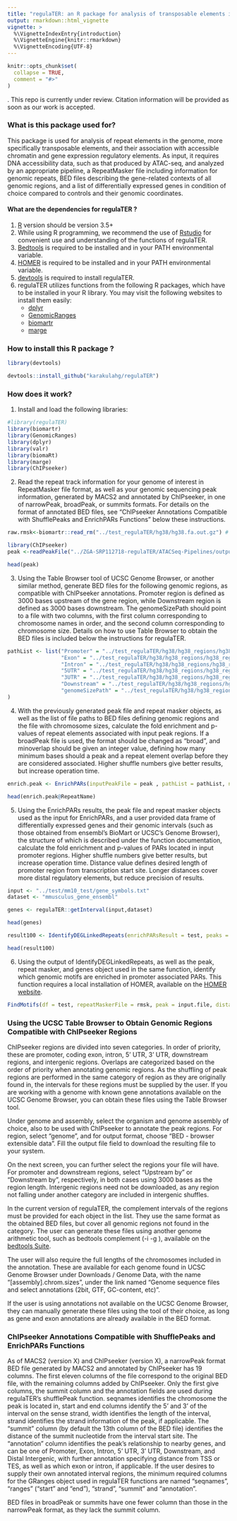 ```yaml
---
title: "regulaTER: an R package for analysis of transposable elements in accessible regions"
output: rmarkdown::html_vignette
vignette: >
  %\VignetteIndexEntry{introduction}
  %\VignetteEngine{knitr::rmarkdown}
  %\VignetteEncoding{UTF-8}
---
```


```r
knitr::opts_chunk$set(
  collapse = TRUE,
  comment = "#>"
)
```
.
This repo is currently under review. Citation information will be provided as soon as our work is accepted.

### What is this package used for? 
This package is used for analysis of repeat elements in the genome, more specifically transposable elements, and their association with accessible chromatin and gene expression regulatory elements. As input, it requires DNA accessibility data, such as that produced by ATAC-seq, and analyzed by an appropriate pipeline, a RepeatMasker file including information for genomic repeats, BED files describing the gene-related contexts of all genomic regions, and a list of differentially expressed genes in condition of choice compared to controls and their genomic coordinates.


#### What are the dependencies for regulaTER ?
1. [R](https://www.r-project.org/) version should be version 3.5+
2. While using R programming, we recommend the use of [Rstudio](https://www.rstudio.com/products/rstudio/download/) for convenient use and understanding of the functions of regulaTER.
3. [Bedtools](https://bedtools.readthedocs.io/en/latest/content/installation.html) is required to be installed and in your PATH environmental variable.
4. [HOMER](http://homer.ucsd.edu/homer/introduction/install.html) is required to be installed and in your PATH environmental variable.
5. [devtools](https://cran.r-project.org/web/packages/devtools/readme/README.html) is required to install regulaTER.
6. regulaTER utilizes functions from the following R packages, which have to be installed in your R library. You may visit the following websites to install them easily: 
    - [dplyr](https://dplyr.tidyverse.org/)
    - [GenomicRanges](https://bioconductor.org/packages/release/bioc/html/GenomicRanges.html)
    - [biomartr](https://cran.r-project.org/web/packages/biomartr/readme/README.html)
    - [marge](https://robertamezquita.github.io/marge/index.html)


### How to install this R package ?

```r
library(devtools)

devtools::install_github("karakulahg/regulaTER")

```

### How does it work?

1. Install and load the following libraries:
```r
#library(regulaTER)
library(biomartr)
library(GenomicRanges)
library(dplyr)
library(valr)
library(biomaRt)
library(marge)
library(ChIPseeker)

```

2. Read the repeat track information for your genome of interest in RepeatMasker file format, as well as your genomic sequencing peak information, generated by MACS2 and annotated by ChIPseeker, in one of narrowPeak, broadPeak, or summits formats. For details on the format of annotated BED files, see "ChIPseeker Annotations Compatible with ShufflePeaks and EnrichPARs Functions" below these instructions.

```r
raw.rmsk<-biomartr::read_rm("../test_regulaTER/hg38/hg38.fa.out.gz") # repeat annotation

library(ChIPseeker)
peak <-readPeakFile("../ZGA-SRP112718-regulaTER/ATACSeq-Pipelines/outputs/AnnotatedNarrowPeaks/Annotated_FinalPeakListSRX3013845_SRX3013846_Human_2-cell.narrowPeak.filt.gz.tsv")

head(peak)
```

3. Using the Table Browser tool of UCSC Genome Browser, or another similar method, generate BED files for the following genomic regions, as compatible with ChIPseeker annotations. Promoter region is defined as 3000 bases upstream of the gene region, while Downstream region is defined as 3000 bases downstream. The genomeSizePath should point to a file with two columns, with the first column corresponding to chromosome names in order, and the second column corresponding to chromosome size. Details on how to use Table Browser to obtain the BED files is included below the instructions for regulaTER.

```r
pathList <- list("Promoter" = "../test_regulaTER/hg38/hg38_regions/hg38_regions/hg38_promoter.bed",
                 "Exon" = "../test_regulaTER/hg38/hg38_regions/hg38_regions/hg38_exons.bed",
                 "Intron" = "../test_regulaTER/hg38/hg38_regions/hg38_regions/hg38_introns.bed",
                 "5UTR" = "../test_regulaTER/hg38/hg38_regions/hg38_regions/hg38_5prime.bed",
                 "3UTR" = "../test_regulaTER/hg38/hg38_regions/hg38_regions/hg38_3prime.bed",
                 "Downstream" = "../test_regulaTER/hg38/hg38_regions/hg38_regions/hg38_downstream.bed",
                 "genomeSizePath" = "../test_regulaTER/hg38/hg38_regions/hg38_regions/hg38.chrom.sizes"
)


```
4. With the previously generated peak file and repeat masker objects, as well as the list of file paths to BED files defining genomic regions and the file with chromosome sizes, calculate the fold enrichment and p-values of repeat elements associated with input peak regions. If a broadPeak file is used, the format should be changed as "broad", and minoverlap should be given an integer value, defining how many minimum bases should a peak and a repeat element overlap before they are considered associated. Higher shuffle numbers give better results, but increase operation time.

```r

enrich.peak <- EnrichPARs(inputPeakFile = peak , pathList = pathList, numberOfShuffle = 5, repeatMaskerFile = raw.rmsk, format="narrow", minoverlap=0L, outdir="/home/nazmiye/ibg/ZGA-SRP112718-regulaTER/ATACSeq-Pipelines/outputs/regulaTER-Results/")

head(enrich.peak@RepeatName)
```

5. Using the EnrichPARs results, the peak file and repeat masker objects used as the input for EnrichPARs, and a user provided data frame of differentially expressed genes and their genomic intervals (such as those obtained from ensembl's BioMart or UCSC's Genome Browser), the structure of which is described under the function documentation, calculate the fold enrichment and p-values of PARs located in input promoter regions. Higher shuffle numbers give better results, but increase operation time. Distance value defines desired length of promoter region from transcription start site. Longer distances cover more distal regulatory elements, but reduce precision of results.

```r
input <- "../test/mm10_test/gene_symbols.txt"
dataset <- "mmusculus_gene_ensembl"

genes <- regulaTER::getInterval(input,dataset)

head(genes)

result100 <- IdentifyDEGLinkedRepeats(enrichPARsResult = test, peaks = input.file, rmsk = raw.rmsk, genes = genes, numberOfShuffle = 100, distance = 100000, alternative = "greater")

head(result100)
```

6. Using the output of IdentifyDEGLinkedRepeats, as well as the peak, repeat masker, and genes object used in the same function, identify which genomic motifs are enriched in promoter associated PARs. This function requires a local installation of HOMER, available on the [HOMER website](http://homer.ucsd.edu/homer/).

```r
FindMotifs(df = test, repeatMaskerFile = rmsk, peak = input.file, distance = 100000, genes = genes, genome = "hg38", outDir = "../test/", homerPath = "~/Downloads/Tools/homer/", type = "linkedRepeats")
```

### Using the UCSC Table Browser to Obtain Genomic Regions Compatible with ChIPseeker Regions

ChIPseeker regions are divided into seven categories. In order of priority, these are promoter, coding exon, intron, 5' UTR, 3' UTR, downstream regions, and intergenic regions. Overlaps are categorized based on the order of priority when annotating genomic regions. As the shuffling of peak regions are performed in the same category of region as they are originally found in, the intervals for these regions must be supplied by the user. If you are working with a genome with known gene annotations available on the UCSC Genome Browser, you can obtain these files using the Table Browser tool.

Under genome and assembly, select the organism and genome assembly of choice, also to be used with ChIPseeker to annotate the peak regions. For region, select "genome", and for output format, choose "BED - browser extensible data". Fill the output file field to download the resulting file to your system.

On the next screen, you can further select the regions your file will have. For promoter and downstream regions, select "Upstream by" or "Downstream by", respectively, in both cases using 3000 bases as the region length. Intergenic regions need not be downloaded, as any region not falling under another category are included in intergenic shuffles.

In the current version of regulaTER, the complement intervals of the regions must be provided for each object in the list. They use the same format as the obtained BED files, but cover all genomic regions not found in the category. The user can generate these files using another genome arithmetic tool, such as bedtools complement (-i <BED> -g <genome>), available on the [bedtools Suite](https://bedtools.readthedocs.io/en/latest/index.html).

The user will also require the full lengths of the chromosomes included in the annotation. These are available for each genome found in UCSC Genome Browser under Downloads / Genome Data, with the name "[assembly].chrom.sizes", under the link named "Genome sequence files and select annotations (2bit, GTF, GC-content, etc)".

If the user is using annotations not available on the UCSC Genome Browser, they can manually generate these files using the tool of their choice, as long as gene and exon annotations are already available in the BED format.

### ChIPseeker Annotations Compatible with ShufflePeaks and EnrichPARs Functions

As of MACS2 (version X) and ChIPseeker (version X), a narrowPeak format BED file generated by MACS2 and annotated by ChIPseeker has 19 columns. The first eleven columns of the file correspond to the original BED file, with the remaining columns added by ChIPseeker. Only the first give columns, the summit column and the annotation fields are used during regulaTER's shufflePeak function. seqnames identifies the chromosome the peak is located in, start and end columns identify the 5' and 3' of the interval on the sense strand, width identifies the length of the interval, strand identifies the strand information of the peak, if applicable. The "summit" column (by default the 13th column of the BED file) identifies the distance of the summit nucleotide from the interval start site. The "annotation" column identifies the peak's relationship to nearby genes, and can be one of Promoter, Exon, Intron, 5' UTR, 3' UTR, Downstream, and Distal Intergenic, with further annotation specifying distance from TSS or TES, as well as which exon or intron, if applicable. If the user desires to supply their own annotated interval regions, the minimum required columns for the GRanges object used in regulaTER functions are named "seqnames", "ranges" ("start" and "end"), "strand", "summit" and "annotation".

BED files in broadPeak or summits have one fewer column than those in the narrowPeak format, as they lack the summit column.
